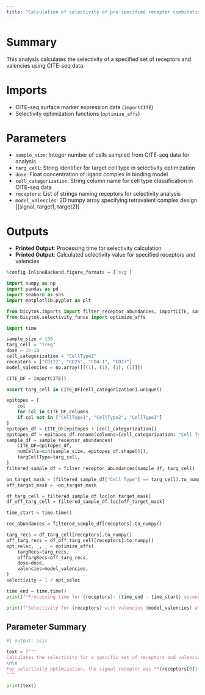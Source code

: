 ```yaml
---
title: "Calculation of selectivity of pre-specified receptor combinations"
---
```


# Summary
This analysis calculates the selectivity of a specified set of receptors and valencies using CITE-seq data.

# Imports
- CITE-seq surface marker expression data (`importCITE`)
- Selectivity optimization functions (`optimize_affs`)

# Parameters
- `sample_size`: Integer number of cells sampled from CITE-seq data for analysis
- `targ_cell`: String identifier for target cell type in selectivity optimization
- `dose`: Float concentration of ligand complex in binding model
- `cell_categorization`: String column name for cell type classification in CITE-seq data
- `receptors`: List of strings naming receptors for selectivity analysis
- `model_valencies`: 2D numpy array specifying tetravalent complex design [[signal, target1, target2]]

# Outputs
- **Printed Output**: Processing time for selectivity calculation
- **Printed Output**: Calculated selectivity value for specified receptors and valencies

```python
%config InlineBackend.figure_formats = ['svg']

import numpy as np
import pandas as pd
import seaborn as sns
import matplotlib.pyplot as plt

from bicytok.imports import filter_receptor_abundances, importCITE, sample_receptor_abundances
from bicytok.selectivity_funcs import optimize_affs

import time

sample_size = 100
targ_cell = "Treg"
dose = 1e-10
cell_categorization = "CellType2"
receptors = ["CD122", "CD25", "CD4-1", "CD27"]
model_valencies = np.array([[(1), (1), (1), (1)]])

CITE_DF = importCITE()

assert targ_cell in CITE_DF[cell_categorization].unique()

epitopes = [
    col
    for col in CITE_DF.columns
    if col not in ["CellType1", "CellType2", "CellType3"]
]
epitopes_df = CITE_DF[epitopes + [cell_categorization]]
epitopes_df = epitopes_df.rename(columns={cell_categorization: "Cell Type"})
sample_df = sample_receptor_abundances(
    CITE_DF=epitopes_df,
    numCells=min(sample_size, epitopes_df.shape[0]),
    targCellType=targ_cell,
)
filtered_sample_df = filter_receptor_abundances(sample_df, targ_cell)

on_target_mask = (filtered_sample_df["Cell Type"] == targ_cell).to_numpy()
off_target_mask = ~on_target_mask

df_targ_cell = filtered_sample_df.loc[on_target_mask]
df_off_targ_cell = filtered_sample_df.loc[off_target_mask]

time_start = time.time()

rec_abundances = filtered_sample_df[receptors].to_numpy()

targ_recs = df_targ_cell[receptors].to_numpy()
off_targ_recs = df_off_targ_cell[receptors].to_numpy()
opt_selec, _, _ = optimize_affs(
    targRecs=targ_recs,
    offTargRecs=off_targ_recs,
    dose=dose,
    valencies=model_valencies,
)
selectivity = 1 / opt_selec

time_end = time.time()
print(f"Processing time for {receptors}: {time_end - time_start} seconds")

print(f"Selectivity for {receptors} with valencies {model_valencies} at dose {dose}: {selectivity}")
```

## Parameter Summary
```python
#| output: asis

text = f"""
Calculates the selectivity for a specific set of receptors and valencies. Target cells were **{targ_cell}**s, compared against all other cell types. The analysis was performed on **{sample_size}** cells sampled from the CITE-seq dataset.
\n\n
For selectivity optimization, the signal receptor was **{receptors[0]}**, with **{model_valencies}** valency complexes at a dose of **{dose}**.
"""

print(text)
```